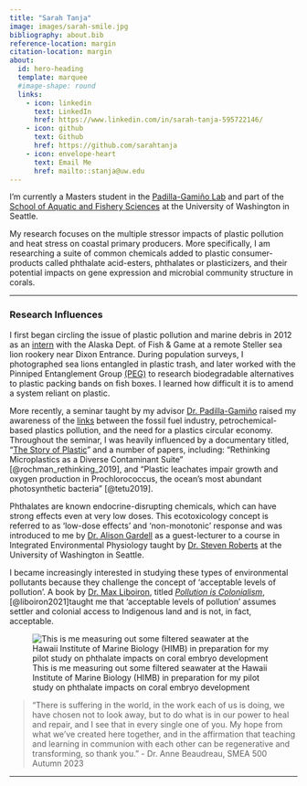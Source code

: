 ```yaml
---
title: "Sarah Tanja"
image: images/sarah-smile.jpg
bibliography: about.bib
reference-location: margin
citation-location: margin
about:
  id: hero-heading
  template: marquee
  #image-shape: round
  links:
    - icon: linkedin
      text: LinkedIn
      href: https://www.linkedin.com/in/sarah-tanja-595722146/
    - icon: github
      text: Github
      href: https://github.com/sarahtanja
    - icon: envelope-heart
      text: Email Me
      href: mailto::stanja@uw.edu
---
```


::: {hero-heading}
I'm currently a Masters student in the [Padilla-Gamiño Lab](https://padilla-gaminolab.weebly.com/) and part of the [School of Aquatic and Fishery Sciences](https://fish.uw.edu/) at the University of Washington in Seattle.

My research focuses on the multiple stressor impacts of plastic pollution and heat stress on coastal primary producers. More specifically, I am researching a suite of common chemicals added to plastic consumer-products called phthalate acid-esters, phthalates or plasticizers, and their potential impacts on gene expression and microbial community structure in corals.
:::

------------------------------------------------------------------------

### Research Influences

I first began circling the issue of plastic pollution and marine debris in 2012 as an [intern](https://www.adfg.alaska.gov/index.cfm?adfg=internexp.donohoe) with the Alaska Dept. of Fish & Game at a remote Steller sea lion rookery near Dixon Entrance. During population surveys, I photographed sea lions entangled in plastic trash, and later worked with the Pinniped Entanglement Group [(PEG)](https://pinnipedentanglementgroup.org/) to research biodegradable alternatives to plastic packing bands on fish boxes. I learned how difficult it is to amend a system reliant on plastic.

More recently, a seminar taught by my advisor [Dr. Padilla-Gamiño](https://fish.uw.edu/faculty/jacqueline-padilla-gamino/) raised my awareness of the [links](https://www.youtube.com/watch?v=iO3SA4YyEYU) between the fossil fuel industry, petrochemical-based plastics pollution, and the need for a plastics circular economy. Throughout the seminar, I was heavily influenced by a documentary titled, "[The Story of Plastic](https://www.youtube.com/show/SC2l9YPiNhgA1NwB2avpZwgw)" and a number of papers, including: "Rethinking Microplastics as a Diverse Contaminant Suite" \[@rochman_rethinking_2019\], and "Plastic leachates impair growth and oxygen production in Prochlorococcus, the ocean's most abundant photosynthetic bacteria" \[@tetu2019\].

Phthalates are known endocrine-disrupting chemicals, which can have strong effects even at very low doses. This ecotoxicology concept is referred to as 'low-dose effects' and 'non-monotonic' response and was introduced to me by [Dr. Alison Gardell](https://directory.tacoma.uw.edu/employee/agardell) as a guest-lecturer to a course in Integrated Environmental Physiology taught by [Dr. Steven Roberts](https://fish.uw.edu/faculty/steven-roberts/) at the University of Washington in Seattle.

I became increasingly interested in studying these types of environmental pollutants because they challenge the concept of 'acceptable levels of pollution'. A book by [Dr. Max Liboiron](https://maxliboiron.com/), titled [*Pollution is Colonialism*](https://www.dukeupress.edu/pollution-is-colonialism), [@liboiron2021]taught me that 'acceptable levels of pollution' assumes settler and colonial access to Indigenous land and is not, in fact, acceptable.

![This is me measuring out some filtered seawater at the Hawaii Institute of Marine Biology (HIMB) in preparation for my pilot study on phthalate impacts on coral embryo development](images/sarah-pour.jpg)

> "There is suffering in the world, in the work each of us is doing, we have chosen not to look away, but to do what is in our power to heal and repair, and I see that in every single one of you. My hope from what we've created here together, and in the affirmation that teaching and learning in communion with each other can be regenerative and transforming, so thank you." - Dr. Anne Beaudreau, SMEA 500 Autumn 2023

------------------------------------------------------------------------
